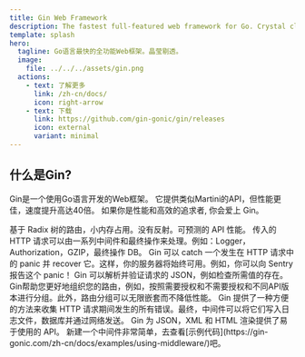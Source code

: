 ```yaml
---
title: Gin Web Framework
description: The fastest full-featured web framework for Go. Crystal clear.
template: splash
hero:
  tagline: Go语言最快的全功能Web框架。晶莹剔透。 
  image:
    file: ../../../assets/gin.png
  actions:
    - text: 了解更多
      link: /zh-cn/docs/
      icon: right-arrow
    - text: 下载
      link: https://github.com/gin-gonic/gin/releases
      icon: external
      variant: minimal
---
```



## 什么是Gin?

Gin是一个使用Go语言开发的Web框架。 它提供类似Martini的API，但性能更佳，速度提升高达40倍。 如果你是性能和高效的追求者, 你会爱上 Gin。

<CardGrid stagger>
	<Card title="快速" icon="rocket">
		基于 Radix 树的路由，小内存占用。没有反射。可预测的 API 性能。
	</Card>
	<Card icon="seti:plan" title="支持中间件">
		传入的 HTTP 请求可以由一系列中间件和最终操作来处理。例如：Logger，Authorization，GZIP，最终操作 DB。
	</Card>
	<Card icon="seti:lock" title="Crash 处理">
		Gin 可以 catch 一个发生在 HTTP 请求中的 panic 并 recover 它。这样，你的服务器将始终可用。例如，你可以向 Sentry 报告这个 panic！
	</Card>
	<Card icon="approve-check-circle" title="JSON 验证">
		Gin 可以解析并验证请求的 JSON，例如检查所需值的存在。
	</Card>
	<Card icon="puzzle" title="路由组">
		Gin帮助您更好地组织您的路由，例如，按照需要授权和不需要授权和不同API版本进行分组。此外，路由分组可以无限嵌套而不降低性能。
	</Card>
	<Card iconicon="open-book" title="错误管理">
		Gin 提供了一种方便的方法来收集 HTTP 请求期间发生的所有错误。最终，中间件可以将它们写入日志文件，数据库并通过网络发送。
	</Card>
	<Card icon="seti:json" title="内置渲染">
		Gin 为 JSON，XML 和 HTML 渲染提供了易于使用的 API。
	</Card>
	<Card icon="seti:html" title="可扩展性">
		新建一个中间件非常简单，去查看[示例代码](https://gin-gonic.com/zh-cn/docs/examples/using-middleware/)吧。
	</Card>
</CardGrid>
 